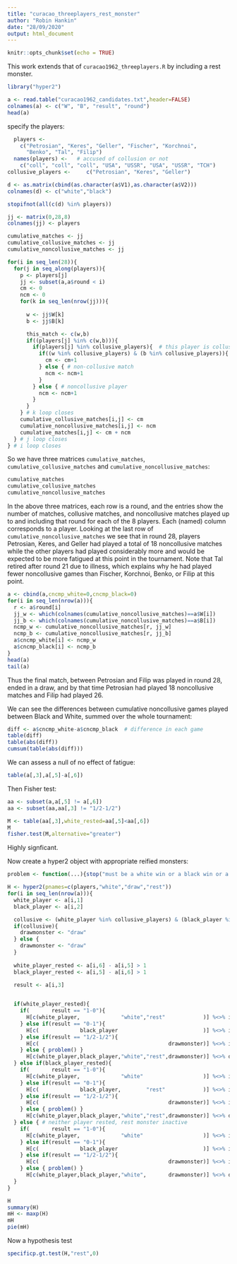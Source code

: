 ```yaml
---
title: "curacao_threeplayers_rest_monster"
author: "Robin Hankin"
date: "28/09/2020"
output: html_document
---
```


```r
knitr::opts_chunk$set(echo = TRUE)
```

This work extends that of `curacao1962_threeplayers.R` by including
a rest monster.


```r
library("hyper2")

a <- read.table("curacao1962_candidates.txt",header=FALSE)
colnames(a) <- c("W", "B", "result", "round")
head(a)
```

specify the players:

```r
  players <- 
    c("Petrosian", "Keres", "Geller", "Fischer", "Korchnoi",
      "Benko", "Tal", "Filip")
  names(players) <-   # accused of collusion or not
    c("coll", "coll", "coll", "USA", "USSR", "USA", "USSR", "TCH")
collusive_players <-     c("Petrosian", "Keres", "Geller")
 ```

```r
d <- as.matrix(cbind(as.character(a$V1),as.character(a$V2)))
colnames(d) <- c("white","black")

stopifnot(all(c(d) %in% players))

jj <- matrix(0,28,8)
colnames(jj) <- players

cumulative_matches <- jj
cumulative_collusive_matches <- jj
cumulative_noncollusive_matches <- jj

for(i in seq_len(28)){
  for(j in seq_along(players)){
    p <- players[j]
    jj <- subset(a,a$round < i)
    cm <- 0
    ncm <- 0
    for(k in seq_len(nrow(jj))){
      
      w <- jj$W[k]
      b <- jj$B[k]

      this_match <- c(w,b)
      if((players[j] %in% c(w,b))){
        if(players[j] %in% collusive_players){  # this player is collusive
          if((w %in% collusive_players) & (b %in% collusive_players)){  # both players collusive
            cm <- cm+1
          } else { # non-collusive match
            ncm <- ncm+1
          }
        } else { # noncollusive player
          ncm <- ncm+1
        }
      } 
    } # k loop closes
    cumulative_collusive_matches[i,j] <- cm
    cumulative_noncollusive_matches[i,j] <- ncm
    cumulative_matches[i,j] <- cm + ncm
  } # j loop closes
} # i loop closes
```

So we have three matrices `cumulative_matches`,
`cumulative_collusive_matches` and `cumulative_noncollusive_matches`:

```r
cumulative_matches
cumulative_collusive_matches
cumulative_noncollusive_matches
```

In the above three matrices, each row is a round, and the entries show
the number of matches, collusive matches, and noncollusive matches
played up to and including that round for each of the 8 players.  Each
(named) column corresponds to a player.  Looking at the last row of
`cumulative_noncollusive_matches` we see that in round 28, players
Petrosian, Keres, and Geller had played a total of 18 noncollusive
matches while the other players had played considerably more and would
be expected to be more fatigued at this point in the tournament.  Note
that Tal retired after round 21 due to illness, which explains why he
had played fewer noncollusive games than Fischer, Korchnoi, Benko, or
Filip at this point.


```r
a <- cbind(a,cncmp_white=0,cncmp_black=0)
for(i in seq_len(nrow(a))){
  r <- a$round[i]
  jj_w <- which(colnames(cumulative_noncollusive_matches)==a$W[i])
  jj_b <- which(colnames(cumulative_noncollusive_matches)==a$B[i])
  ncmp_w <- cumulative_noncollusive_matches[r, jj_w]
  ncmp_b <- cumulative_noncollusive_matches[r, jj_b]
  a$cncmp_white[i] <- ncmp_w
  a$cncmp_black[i] <- ncmp_b
}
head(a)
tail(a)
```

Thus the final match, between Petrosian and Filip was played in round
28, ended in a draw, and by that time Petrosian had played 18
noncollusive matches and Filip had played 26.

We can see the differences between cumulative noncollusive games
played between Black and White, summed over the whole tournament:

```r
diff <- a$cncmp_white-a$cncmp_black  # difference in each game
table(diff)
table(abs(diff))
cumsum(table(abs(diff)))
```


We can assess a null of no effect of fatigue:

```r
table(a[,3],a[,5]-a[,6])
```

Then Fisher test:
```r
aa <- subset(a,a[,5] != a[,6])
aa <- subset(aa,aa[,3] != "1/2-1/2")

M <- table(aa[,3],white_rested=aa[,5]<aa[,6])
M
fisher.test(M,alternative="greater")
```

Highly signficant.

Now create a hyper2 object with appropriate reified monsters:


```r
problem <- function(...){stop("must be a white win or a black win or a draw")}

H <- hyper2(pnames=c(players,"white","draw","rest"))
for(i in seq_len(nrow(a))){
  white_player <- a[i,1]
  black_player <- a[i,2]

  collusive <- (white_player %in% collusive_players) & (black_player %in% collusive_players)
  if(collusive){
    drawmonster <- "draw"
  } else {
    drawmonster <- "draw"
  }
  
  white_player_rested <- a[i,6] - a[i,5] > 1
  black_player_rested <- a[i,5] - a[i,6] > 1

  result <- a[i,3]
  

  if(white_player_rested){  
    if(       result == "1-0"){ 
      H[c(white_player,             "white","rest"            )] %<>% inc
    } else if(result == "0-1"){ 
      H[c(             black_player                           )] %<>% inc
    } else if(result == "1/2-1/2"){                         
      H[c(                                         drawmonster)] %<>% inc
    } else { problem() }
      H[c(white_player,black_player,"white","rest",drawmonster)] %<>% dec
  } else if(black_player_rested){
    if(       result == "1-0"){ 
      H[c(white_player,             "white"                   )] %<>% inc
    } else if(result == "0-1"){ 
      H[c(             black_player,        "rest"            )] %<>% inc
    } else if(result == "1/2-1/2"){                         
      H[c(                                         drawmonster)] %<>% inc
    } else { problem() }
      H[c(white_player,black_player,"white","rest",drawmonster)] %<>% dec
  } else { # neither player rested, rest monster inactive
    if(       result == "1-0"){ 
      H[c(white_player,             "white"                   )] %<>% inc
    } else if(result == "0-1"){ 
      H[c(             black_player                           )] %<>% inc
    } else if(result == "1/2-1/2"){                         
      H[c(                                         drawmonster)] %<>% inc
    } else { problem() }
      H[c(white_player,black_player,"white",       drawmonster)] %<>% dec
  }
}

H
summary(H)
mH <- maxp(H)
mH
pie(mH)
```

 Now a hypothesis test

```r
specificp.gt.test(H,"rest",0)
```


